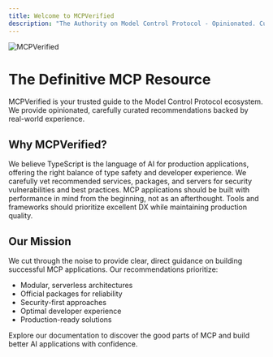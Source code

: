 ```yaml
---
title: Welcome to MCPVerified
description: "The Authority on Model Control Protocol - Opinionated. Curated. Verified."
---
```


<img
  className="block"
  src="/logo/mcpv-hero.jpg"
  alt="MCPVerified"
/>

# <Icon icon="certificate" iconType="solid" color="#3B82F6" /> The Definitive MCP Resource

MCPVerified is your trusted guide to the Model Control Protocol ecosystem. We provide opinionated, carefully curated recommendations backed by real-world experience.

## <Icon icon="compass" iconType="regular" /> Why MCPVerified?

<CardGroup cols={2}>
  <Card
    title="TypeScript First"
    icon="code-branch"
    iconType="solid"
  >
    We believe TypeScript is the language of AI for production applications, offering the right balance of type safety and developer experience.
  </Card>
  <Card
    title="Security First"
    icon="shield"
    iconType="solid"
  >
    We carefully vet recommended services, packages, and servers for security vulnerabilities and best practices.
  </Card>
  <Card
    title="Performance Matters"
    icon="bolt"
    iconType="solid"
  >
    MCP applications should be built with performance in mind from the beginning, not as an afterthought.
  </Card>
  <Card
    title="Developer Experience"
    icon="laptop-code"
    iconType="solid"
  >
    Tools and frameworks should prioritize excellent DX while maintaining production quality.
  </Card>
</CardGroup>

## <Icon icon="flag" iconType="solid" color="#3B82F6" /> Our Mission

We cut through the noise to provide clear, direct guidance on building successful MCP applications. Our recommendations prioritize:

- <Icon icon="cube" iconType="solid" /> Modular, serverless architectures
- <Icon icon="check-circle" iconType="solid" /> Official packages for reliability
- <Icon icon="lock" iconType="solid" /> Security-first approaches
- <Icon icon="smile" iconType="solid" /> Optimal developer experience
- <Icon icon="rocket" iconType="solid" /> Production-ready solutions

Explore our documentation to discover the good parts of MCP and build better AI applications with confidence.

